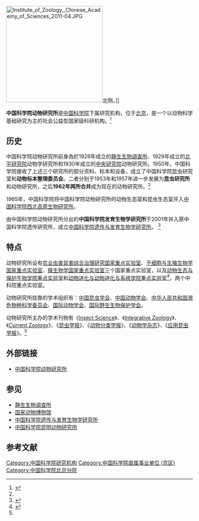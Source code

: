 [[File:Institute_of_Zoology,_Chinese_Academy_of_Sciences_2011-04.JPG|260px]]北侧。]]

'''中国科学院动物研究所'''是[[中国科学院|中国科学院]]下属研究机构，位于[[北京|北京]]，是一个以动物科学基础研究为主的社会公益型国家级科研机构。<ref name=":0">{{Cite web|title=中国科学院动物研究所|url=http://www.ioz.cas.cn/gb2018/jgkk/sqjj/|accessdate=2019-07-08|work=www.ioz.cas.cn|archive-date=2019-07-17|archive-url=https://web.archive.org/web/20190717072543/http://www.ioz.cas.cn/gb2018/jgkk/sqjj/|dead-url=no}}</ref>

== 历史 ==
中国科学院动物研究所前身為於1928年成立的[[静生生物调查所|静生生物调查所]]、1929年成立的[[北平研究院|北平研究院]]动物学研究所和1930年成立的[[中央研究院|中央研究院]]动物研究所。1950年，中国科学院接收了上述三个研究所的部分资料、标本和设备，成立了中国科学院昆虫研究室和'''动物标本整理委员会'''。二者分别于1953年和1957年进一步发展为'''昆虫研究所'''和动物研究所，之后'''1962年两所合并'''成为现在的动物研究所。<ref name=":0" />

1965年，中国科学院将中国科学院动物研究所的动物生态室和昆虫生态室并入[[中国科学院西北高原生物研究所|中国科学院西北高原生物研究所]]。

由中国科学院动物研究所分出的'''中国科学院发育生物学研究所'''于2001年并入原中国科学院遗传研究所，成立[[中国科学院遗传与发育生物学研究所|中国科学院遗传与发育生物学研究所]]。 <ref>{{cite web|url=http://www.genetics.ac.cn/yjsjs/lsyg/|title=遗传发育所历史沿革|publisher=中国科学院遗传与发育生物学研究所|accessdate=2017-09-19|archive-date=2017-08-20|archive-url=https://web.archive.org/web/20170820135329/http://www.genetics.ac.cn/yjsjs/lsyg/|dead-url=no}}</ref>

== 特点 ==
动物研究所设有[[农业虫害鼠害综合治理研究国家重点实验室|农业虫害鼠害综合治理研究国家重点实验室]]、[[干细胞与生殖生物学国家重点实验室|干细胞与生殖生物学国家重点实验室]]、[[膜生物学国家重点实验室|膜生物学国家重点实验室]]三个国家重点实验室，以及[[动物生态与保护生物学院重点实验室|动物生态与保护生物学院重点实验室]]和[[动物进化与动物进化与系统学院重点实验室|动物进化与动物进化与系统学院重点实验室]]<ref>{{Cite web|title=中国科学院动物研究所|url=http://www.ioz.cas.cn/gb2018/sz/kybm/|accessdate=2021-04-26|work=www.ioz.cas.cn|archive-date=2021-06-09|archive-url=https://web.archive.org/web/20210609123903/http://www.ioz.cas.cn/gb2018/sz/kybm/|dead-url=no}}</ref>，两个中科院重点实验室。

动物研究所挂靠的学术组织有：[[中国昆虫学会|中国昆虫学会]]、[[中国动物学会|中国动物学会]]、[[中华人民共和国濒危物种科学委员会|中华人民共和国濒危物种科学委员会]]、[[国际动物学会|国际动物学会]]、[[国际野生生物保护学会|国际野生生物保护学会]]。

动物研究所主办的学术刊物有《[[Insect_Science|Insect Science]]》、《[[Integrative_Zoology|Integrative Zoology]]》、《[[动物学报|Current Zoology]]》、《[[昆虫学报|昆虫学报]]》、《[[动物分类学报|动物分类学报]]》、《[[动物学杂志|动物学杂志]]》、《[[应用昆虫学报|应用昆虫学报]]》。<ref name=":0" />

==外部链接==
*[http://www.ioz.cas.cn/ 中国科学院动物研究所]{{Wayback|url=http://www.ioz.cas.cn/ |date=20130515122720 }}

== 参见 ==
* [[静生生物调查所|静生生物调查所]]
* [[国家动物博物馆|国家动物博物馆]]
* [[中国科学院遗传与发育生物学研究所|中国科学院遗传与发育生物学研究所]]
* [[中国科学院昆明动物研究所|中国科学院昆明动物研究所]]

== 参考文献 ==
{{reflist}}

{{Authority control}}

[[Category:中国科学院研究机构|Category:中国科学院研究机构]]
[[Category:中国科学院直属事业单位_(京区)|Category:中国科学院直属事业单位 (京区)]]
[[Category:中国科学院北京分院|Category:中国科学院北京分院]]